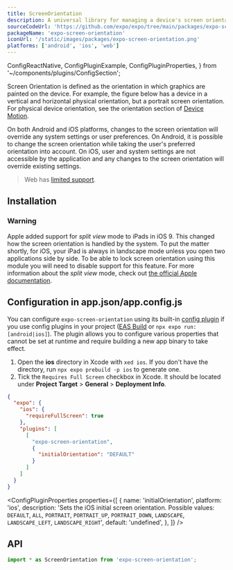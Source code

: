 ```yaml
---
title: ScreenOrientation
description: A universal library for managing a device's screen orientation.
sourceCodeUrl: 'https://github.com/expo/expo/tree/main/packages/expo-screen-orientation'
packageName: 'expo-screen-orientation'
iconUrl: '/static/images/packages/expo-screen-orientation.png'
platforms: ['android', 'ios', 'web']
---
```


  ConfigReactNative,
  ConfigPluginExample,
  ConfigPluginProperties,
} from '~/components/plugins/ConfigSection';

Screen Orientation is defined as the orientation in which graphics are painted on the device. For example, the figure below has a device in a vertical and horizontal physical orientation, but a portrait screen orientation. For physical device orientation, see the orientation section of [Device Motion](devicemotion.mdx).

<ContentSpotlight
  alt="Portrait orientation in different physical orientations."
  src="/static/images/screen-orientation-portrait.jpg"
/>

On both Android and iOS platforms, changes to the screen orientation will override any system settings or user preferences. On Android, it is possible to change the screen orientation while taking the user's preferred orientation into account. On iOS, user and system settings are not accessible by the application and any changes to the screen orientation will override existing settings.

> Web has [limited support](https://caniuse.com/#feat=deviceorientation).

## Installation

<APIInstallSection />

### Warning

Apple added support for _split view_ mode to iPads in iOS 9. This changed how the screen orientation is handled by the system. To put the matter shortly, for iOS, your iPad is always in landscape mode unless you open two applications side by side. To be able to lock screen orientation using this module you will need to disable support for this feature. For more information about the _split view_ mode, check out [the official Apple documentation](https://support.apple.com/en-us/HT207582).

## Configuration in app.json/app.config.js

You can configure `expo-screen-orientation` using its built-in [config plugin](/config-plugins/introduction/) if you use config plugins in your project ([EAS Build](/build/introduction) or `npx expo run:[android|ios]`). The plugin allows you to configure various properties that cannot be set at runtime and require building a new app binary to take effect.

<ConfigReactNative>

1. Open the **ios** directory in Xcode with `xed ios`. If you don't have the directory, run `npx expo prebuild -p ios` to generate one.
2. Tick the `Requires Full Screen` checkbox in Xcode. It should be located under **Project Target** > **General** > **Deployment Info**.

</ConfigReactNative>

<ConfigPluginExample>

```json app.json
{
  "expo": {
    "ios": {
      "requireFullScreen": true
    },
    "plugins": [
      [
        "expo-screen-orientation",
        {
          "initialOrientation": "DEFAULT"
        }
      ]
    ]
  }
}
```

</ConfigPluginExample>

<ConfigPluginProperties
  properties={[
    {
      name: 'initialOrientation',
      platform: 'ios',
      description:
        'Sets the iOS initial screen orientation. Possible values: `DEFAULT`, `ALL`, `PORTRAIT`, `PORTRAIT_UP`, `PORTRAIT_DOWN`, `LANDSCAPE`, `LANDSCAPE_LEFT`, `LANDSCAPE_RIGHT`',
      default: 'undefined',
    },
  ]}
/>

## API

```js
import * as ScreenOrientation from 'expo-screen-orientation';
```

<APISection packageName="expo-screen-orientation" apiName="ScreenOrientation" />
